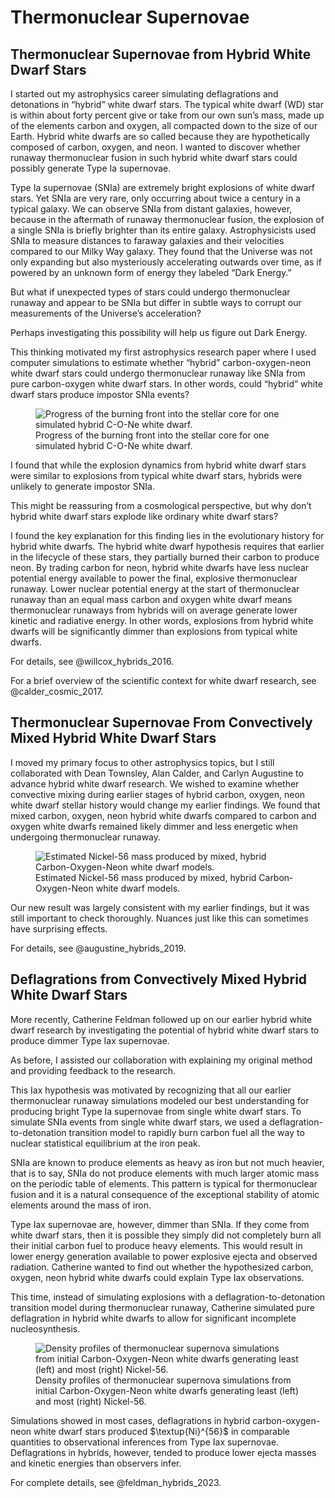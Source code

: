 # Thermonuclear Supernovae

## Thermonuclear Supernovae from Hybrid White Dwarf Stars

I started out my astrophysics career simulating deflagrations and detonations
in "hybrid" white dwarf stars. The typical white dwarf (WD) star is within
about forty percent give or take from our own sun's mass, made up of the
elements carbon and oxygen, all compacted down to the size of our Earth. Hybrid
white dwarfs are so called because they are hypothetically composed of carbon,
oxygen, and neon. I wanted to discover whether runaway thermonuclear
fusion in such hybrid white dwarf stars could possibly generate Type Ia
supernovae.

Type Ia supernovae (SNIa) are extremely bright explosions of white dwarf stars.
Yet SNIa are very rare, only occurring about twice a century in a typical
galaxy. We can observe SNIa from distant galaxies, however, because in the
aftermath of runaway thermonuclear fusion, the explosion of a single SNIa is
briefly brighter than its entire galaxy. Astrophysicists used SNIa to measure
distances to faraway galaxies and their velocities compared to our Milky Way
galaxy. They found that the Universe was not only expanding but also
mysteriously accelerating outwards over time, as if powered by an unknown form
of energy they labeled "Dark Energy."

But what if unexpected types of stars could undergo thermonuclear runaway and
appear to be SNIa but differ in subtle ways to corrupt our measurements of the
Universe's acceleration?

Perhaps investigating this possibility will help us figure out Dark Energy.

This thinking motivated my first astrophysics research paper where I used
computer simulations to estimate whether "hybrid" carbon-oxygen-neon white
dwarf stars could undergo thermonuclear runaway like SNIa from pure
carbon-oxygen white dwarf stars. In other words, could "hybrid" white dwarf
stars produce impostor SNIa events?

![Progress of the burning front into the stellar core for one simulated hybrid C-O-Ne white dwarf.](research/publications/pub0001/pub0001_f15.png)

I found that while the explosion dynamics from hybrid white dwarf stars were
similar to explosions from typical white dwarf stars, hybrids were unlikely to
generate impostor SNIa.

This might be reassuring from a cosmological perspective, but why don't hybrid
white dwarf stars explode like ordinary white dwarf stars?

I found the key explanation for this finding lies in the evolutionary history
for hybrid white dwarfs. The hybrid white dwarf hypothesis requires that
earlier in the lifecycle of these stars, they partially burned their carbon to
produce neon. By trading carbon for neon, hybrid white dwarfs have less nuclear
potential energy available to power the final, explosive thermonuclear runaway.
Lower nuclear potential energy at the start of thermonuclear runaway than an
equal mass carbon and oxygen white dwarf means thermonuclear runaways from
hybrids will on average generate lower kinetic and radiative energy. In other
words, explosions from hybrid white dwarfs will be significantly dimmer than
explosions from typical white dwarfs.

For details, see @willcox_hybrids_2016.

For a brief overview of the scientific context for white dwarf research, see
@calder_cosmic_2017.

## Thermonuclear Supernovae From Convectively Mixed Hybrid White Dwarf Stars

I moved my primary focus to other astrophysics topics, but I still collaborated
with Dean Townsley, Alan Calder, and Carlyn Augustine to advance hybrid white
dwarf research.  We wished to examine whether convective mixing during earlier
stages of hybrid carbon, oxygen, neon white dwarf stellar history would change
my earlier findings. We found that mixed carbon, oxygen, neon hybrid white
dwarfs compared to carbon and oxygen white dwarfs remained likely dimmer and
less energetic when undergoing thermonuclear runaway.

![Estimated Nickel-56 mass produced by mixed, hybrid Carbon-Oxygen-Neon white dwarf models.](research/publications/pub0008/pub0008_f3.png)

Our new result was largely consistent with my earlier findings, but it was
still important to check thoroughly. Nuances just like this can sometimes have
surprising effects.

For details, see @augustine_hybrids_2019.

## Deflagrations from Convectively Mixed Hybrid White Dwarf Stars

More recently, Catherine Feldman followed up on our earlier hybrid white
dwarf research by investigating the potential of hybrid white dwarf stars to
produce dimmer Type Iax supernovae.

As before, I assisted our collaboration with explaining my original method and
providing feedback to the research.

This Iax hypothesis was motivated by recognizing that all our earlier
thermonuclear runaway simulations modeled our best understanding for producing
bright Type Ia supernovae from single white dwarf stars. To simulate SNIa
events from single white dwarf stars, we used a deflagration-to-detonation
transition model to rapidly burn carbon fuel all the way to nuclear
statistical equilibrium at the iron peak.

SNIa are known to produce elements as heavy as iron but not much heavier, that
is to say, SNIa do not produce elements with much larger atomic mass on the
periodic table of elements. This pattern is typical for thermonuclear fusion and
it is a natural consequence of the exceptional stability of atomic elements
around the mass of iron.

Type Iax supernovae are, however, dimmer than SNIa. If they come from white
dwarf stars, then it is possible they simply did not completely burn all their
initial carbon fuel to produce heavy elements. This would result in lower energy
generation available to power explosive ejecta and observed radiation. Catherine
wanted to find out whether the hypothesized carbon, oxygen, neon hybrid white
dwarfs could explain Type Iax observations.

This time, instead of simulating explosions with a deflagration-to-detonation
transition model during thermonuclear runaway, Catherine
simulated pure deflagration in hybrid white dwarfs to allow for
significant incomplete nucleosynthesis.

![Density profiles of thermonuclear supernova simulations from initial Carbon-Oxygen-Neon white dwarfs generating least (left) and most (right) Nickel-56.](research/publications/pub0024/pub0024_f6.png)

Simulations showed in most cases, deflagrations in hybrid carbon-oxygen-neon
white dwarf stars produced $\textup{Ni}^{56}$ in comparable quantities to
observational inferences from Type Iax supernovae. Deflagrations in hybrids,
however, tended to produce lower ejecta masses and kinetic energies than
observers infer.

For complete details, see @feldman_hybrids_2023.
